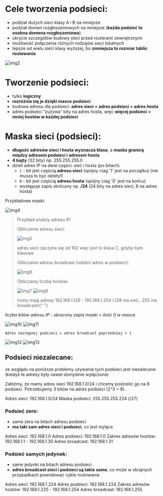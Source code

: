 # Cele tworzenia podsieci:

- podział dużych sieci klasy A i B na mniejsze
- podział domen rozgłoszeniowych na mniejsze (**każda podsieć to osobna domena rozgłoszeniowa**)
- ukrycie szczegółów budowy sieci przed routerami zewnętrznymi
- możliwość połączenia różnych rodzajów sieci lokalnych
- lepsze od wielu sieci klasy wyższej, bo **zmniejsza to rozmiar tablic routowania**

![img2](/lab5/img/img2.webp)

# Tworzenie podsieci:

- tylko **logiczny**
- **rozróżnia się je dzięki masce podsieci**
- budowa adresu dla podsieci:
  **adres sieci + adres podsieci + adres hosta**
- adres podsieci “zużywa” bity na adres hosta, więc **więcej podsieci = mniej hostów w każdej podsieci**

# Maska sieci (podsieci):

- **długość adresów sieci i hosta wyznacza klasa**, a **maska granicę między adresem podsieci i adresem hosta**
- **4 bajty** (32 bity) np. 255.255.255.0
- dzieli adres IP na dwie części: sieć i hosta (po bitach)
  - `1` - bit jest częścią **adresu sieci** (spójny ciag '1' jest na początku) (nie musza to być oktety!)
  - `0` - bit jest częścią **adresu hosta** (spójny ciag '0' jest na końcu)
  - występuje zapis skrócony np. **/24** (24 bity na adres sieci, 8 na adres hosta)

Przykładowe maski:

![img4](/lab5/img/img4.webp)

> Przykład analizy adresu IP:
>
> Obliczenie adresu sieci:
>
> ![img5](/lab5/img/img5.webp)
>
> adres sieci zaczyna się od 192 więc jest to klasa C, gdyby było klasowe
>
> Obliczanie adresu broadcast (ostatni adres w podsieci):
>
> ![img6](/lab5/img/img6.webp)
>
> Obliczamy liczbę hostów:
>
> ![img7](/lab5/img/img7.webp)
> ![img8](/lab5/img/img8.webp)
>
> hosty mają adresy 192.168.1.129 - 192.168.1.254 (.128 ma sieć, .255 ma
> broadcast){" "}

_liczba bitów adresu IP - skrocony zapis maski = ilość 0 w masce_

![img10](/lab5/img/img10.webp)
![img11](/lab5/img/img11.webp)

`Adres następnej podsieci = adres broadcast poprzedniej + 1`

![img12](/lab5/img/img12.webp)
![img13](/lab5/img/img13.webp)

## Podsieci niezalecane:

ze względu na poniższe problemy używanie tych podsieci jest niezalecane (kiedyś te adresy były nawet domyślnie wyłączone)

Załóżmy, że mamy adres sieci 192.168.1.0/24 i chcemy podzielić go na 8 podsieci. Potrzebujemy 3 bitów na adres podsieci (2^3 = 8).

Adres sieci: 192.168.1.0/24
Maska podsieci: 255.255.255.224 (/27)

### Podsieć zero:

- same zera na bitach adresu podsieci
- **ma taki sam adres sieci i podsieci**, co jest mylące

Adres sieci: 192.168.1.0
Adres podsieci: 192.168.1.0
Zakres adresów hostów: 192.168.1.1 - 192.168.1.30
Adres broadcast: 192.168.1.31

### Podsieć samych jedynek:

- same jedynki na bitach adresu podsieci
- **adres broadcast sieci i podsieci są takie same**, co może w skrajnych przypadkach powodować cykle routowania

Adres sieci: 192.168.1.224
Adres podsieci: 192.168.1.224
Zakres adresów hostów: 192.168.1.225 - 192.168.1.254
Adres broadcast: 192.168.1.255
